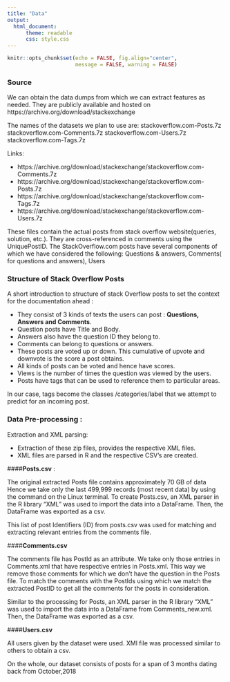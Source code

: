 ```yaml
---
title: "Data"
output: 
  html_document:
      theme: readable
      css: style.css
---
```



```r
knitr::opts_chunk$set(echo = FALSE, fig.align="center",
                      message = FALSE, warning = FALSE)
```


### Source
We can obtain the data dumps from which we can extract features as needed.
They are publicly available and hosted on https://archive.org/download/stackexchange

The names of the datasets we plan to use are:
stackoverflow.com-Posts.7z
stackoverflow.com-Comments.7z
stackoverflow.com-Users.7z
stackoverflow.com-Tags.7z

Links:

* https://archive.org/download/stackexchange/stackoverflow.com-Comments.7z
* https://archive.org/download/stackexchange/stackoverflow.com-Posts.7z
* https://archive.org/download/stackexchange/stackoverflow.com-Tags.7z
* https://archive.org/download/stackexchange/stackoverflow.com-Users.7z

These files contain the actual posts from stack overflow website(queries, solution,  etc.). They are cross-referenced in comments using the UniquePostID.
The StackOverflow.com posts have several components of which we have considered the following:
Questions & answers,
Comments( for questions and answers),
Users 


### Structure of Stack Overflow Posts 

A short introduction to structure of stack Overflow posts to set the context for the documentation ahead :

 * They consist of 3 kinds of texts the users can post : **Questions, Answers and Comments**. 
 * Question posts have Title and Body.
 * Answers also have the question ID they belong to.
 * Comments can belong to questions or answers.
 * These posts are voted up or down. This cumulative of upvote and downvote is the score a post obtains.
 * All kinds of posts can be voted and hence have scores.
 * Views is the number of times the question was viewed by the users.
 * Posts have tags that can be used to reference them to particular areas.

In our case, tags become the classes /categories/label that we attempt to predict for an incoming post. 

### Data Pre-processing :

Extraction and XML parsing:

* Extraction of these zip files, provides the respective XML files.
* XML files are parsed in R and the respective CSV's are created.


####**Posts.csv** :

The original extracted Posts file contains approximately 70 GB of data
Hence we take only the last 499,999 records (most recent data) by using the
command on the Linux terminal. To create Posts.csv, an XML parser in the R library "XML" was used to import the data into a DataFrame. Then, the DataFrame was exported as a csv.

This list of post Identifiers (ID) from posts.csv was used for matching and extracting relevant entries from the comments file. 

####**Comments.csv**

The comments file has PostId as an attribute. We take only those entries in Comments.xml that have respective entries in Posts.xml. This way we remove those comments for which we don't have the question in the Posts file. To match the comments with the PostIds using which we match the extracted PostID to get all the comments for the posts in consideration.

Similar to the processing for Posts, an XML parser in the R library "XML" was used to import the data into a DataFrame from Comments_new.xml. Then, the DataFrame was exported as a csv.

####**Users.csv**

All users given by the dataset were used. XMl file was processed similar to others to obtain a csv.

On the whole, our dataset consists of posts for a span of 3 months dating back from October,2018


